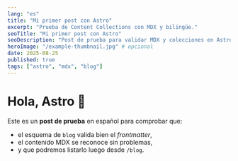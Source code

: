 ```yaml
---
lang: "es"
title: "Mi primer post con Astro"
excerpt: "Prueba de Content Collections con MDX y bilingüe."
seoTitle: "Mi primer post con Astro"
seoDescription: "Post de prueba para validar MDX y colecciones en Astro."
heroImage: "/example-thumbnail.jpg" # opcional
date: 2025-08-25
published: true
tags: ["astro", "mdx", "blog"]
---
```


# Hola, Astro 👋

Este es un **post de prueba** en español para comprobar que:
- el esquema de `blog` valida bien el _frontmatter_,
- el contenido MDX se reconoce sin problemas,
- y que podremos listarlo luego desde `/blog`.
